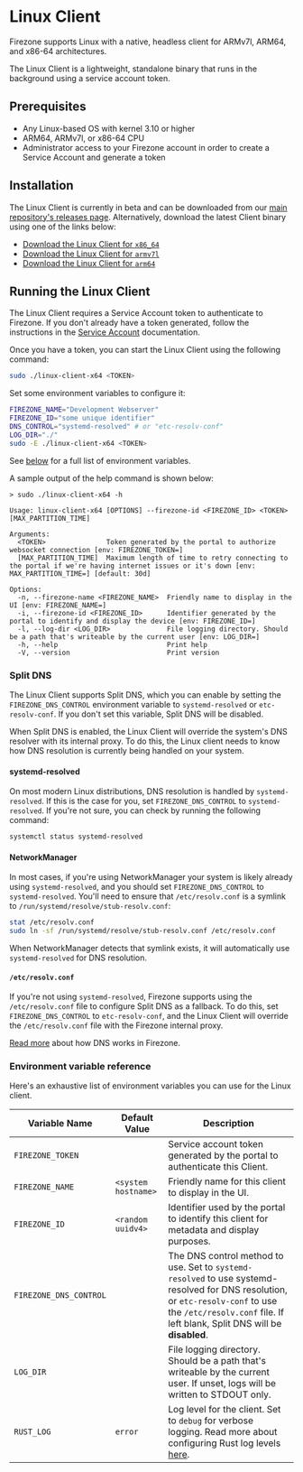 # Linux Client

Firezone supports Linux with a native, headless client for ARMv7l, ARM64, and
x86-64 architectures.

The Linux Client is a lightweight, standalone binary that runs in the background
using a service account token.

## Prerequisites

- Any Linux-based OS with kernel 3.10 or higher
- ARM64, ARMv7l, or x86-64 CPU
- Administrator access to your Firezone account in order to create a Service
  Account and generate a token

## Installation

The Linux Client is currently in beta and can be downloaded from our
[main repository's releases page](https://github.com/firezone/firezone/releases).
Alternatively, download the latest Client binary using one of the links below:

- [Download the Linux Client for `x86_64`](https://github.com/firezone/firezone/releases/latest/download/linux-client-x64)
- [Download the Linux Client for `armv7l`](https://github.com/firezone/firezone/releases/latest/download/linux-client-arm)
- [Download the Linux Client for `arm64`](https://github.com/firezone/firezone/releases/latest/download/linux-client-arm64)

## Running the Linux Client

The Linux Client requires a Service Account token to authenticate to Firezone.
If you don't already have a token generated, follow the instructions in the
[Service Account](kb/authenticate/service-accounts) documentation.

Once you have a token, you can start the Linux Client using the following
command:

```bash
sudo ./linux-client-x64 <TOKEN>
```

Set some environment variables to configure it:

```bash
FIREZONE_NAME="Development Webserver"
FIREZONE_ID="some unique identifier"
DNS_CONTROL="systemd-resolved" # or "etc-resolv-conf"
LOG_DIR="./"
sudo -E ./linux-client-x64 <TOKEN>
```

See [below](#environment-variable-reference) for a full list of environment
variables.

A sample output of the help command is shown below:

```text
> sudo ./linux-client-x64 -h

Usage: linux-client-x64 [OPTIONS] --firezone-id <FIREZONE_ID> <TOKEN> [MAX_PARTITION_TIME]

Arguments:
  <TOKEN>               Token generated by the portal to authorize websocket connection [env: FIREZONE_TOKEN=]
  [MAX_PARTITION_TIME]  Maximum length of time to retry connecting to the portal if we're having internet issues or it's down [env: MAX_PARTITION_TIME=] [default: 30d]

Options:
  -n, --firezone-name <FIREZONE_NAME>  Friendly name to display in the UI [env: FIREZONE_NAME=]
  -i, --firezone-id <FIREZONE_ID>      Identifier generated by the portal to identify and display the device [env: FIREZONE_ID=]
  -l, --log-dir <LOG_DIR>              File logging directory. Should be a path that's writeable by the current user [env: LOG_DIR=]
  -h, --help                           Print help
  -V, --version                        Print version
```

### Split DNS

The Linux Client supports Split DNS, which you can enable by setting the
`FIREZONE_DNS_CONTROL` environment variable to `systemd-resolved` or
`etc-resolv-conf`. If you don't set this variable, Split DNS will be disabled.

When Split DNS is enabled, the Linux Client will override the system's DNS
resolver with its internal proxy. To do this, the Linux client needs to know how
DNS resolution is currently being handled on your system.

#### systemd-resolved

On most modern Linux distributions, DNS resolution is handled by
`systemd-resolved`. If this is the case for you, set `FIREZONE_DNS_CONTROL` to
`systemd-resolved`. If you're not sure, you can check by running the following
command:

```bash
systemctl status systemd-resolved
```

#### NetworkManager

In most cases, if you're using NetworkManager your system is likely already
using `systemd-resolved`, and you should set `FIREZONE_DNS_CONTROL` to
`systemd-resolved`. You'll need to ensure that `/etc/resolv.conf` is a symlink
to `/run/systemd/resolve/stub-resolv.conf`:

```bash
stat /etc/resolv.conf
sudo ln -sf /run/systemd/resolve/stub-resolv.conf /etc/resolv.conf
```

When NetworkManager detects that symlink exists, it will automatically use
`systemd-resolved` for DNS resolution.

#### `/etc/resolv.conf`

If you're not using `systemd-resolved`, Firezone supports using the
`/etc/resolv.conf` file to configure Split DNS as a fallback. To do this, set
`FIREZONE_DNS_CONTROL` to `etc-resolv-conf`, and the Linux Client will override
the `/etc/resolv.conf` file with the Firezone internal proxy.

[Read more](/kb/deploy/dns) about how DNS works in Firezone.

### Environment variable reference

Here's an exhaustive list of environment variables you can use for the Linux
client.

| Variable Name          | Default Value       | Description                                                                                                                                                                                                  |
| ---------------------- | ------------------- | ------------------------------------------------------------------------------------------------------------------------------------------------------------------------------------------------------------ |
| `FIREZONE_TOKEN`       |                     | Service account token generated by the portal to authenticate this Client.                                                                                                                                   |
| `FIREZONE_NAME`        | `<system hostname>` | Friendly name for this client to display in the UI.                                                                                                                                                          |
| `FIREZONE_ID`          | `<random uuidv4>`   | Identifier used by the portal to identify this client for metadata and display purposes.                                                                                                                     |
| `FIREZONE_DNS_CONTROL` |                     | The DNS control method to use. Set to `systemd-resolved` to use systemd-resolved for DNS resolution, or `etc-resolv-conf` to use the `/etc/resolv.conf` file. If left blank, Split DNS will be **disabled**. |
| `LOG_DIR`              |                     | File logging directory. Should be a path that's writeable by the current user. If unset, logs will be written to STDOUT only.                                                                                |
| `RUST_LOG`             | `error`             | Log level for the client. Set to `debug` for verbose logging. Read more about configuring Rust log levels [here](https://docs.rs/env_logger/latest/env_logger/).                                             |
